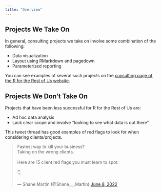 ```yaml
---
title: "Overview"
---
```


## Projects We Take On

In general, consulting projects we take on involve some combination of the following:

- Data visualization
- Layout using RMarkdown and pagedown
- Parameterized reporting

You can see examples of several such projects on the [consulting page of the R for the Rest of Us website](https://rfortherestofus.com/consulting).

## Projects We Don't Take On

Projects that have been less successful for R for the Rest of Us are:

- Ad hoc data analysis
- Lack clear scope and involve "looking to see what data is out there"

This tweet thread has good examples of red flags to look for when considering clients/projects.

<blockquote class="twitter-tweet"><p lang="en" dir="ltr">Fastest way to kill your business? <br>Taking on the wrong clients. <br><br>Here are 15 client red flags you must learn to spot:<br><br>👇</p>&mdash; Shane Martin (@Shane___Martin) <a href="https://twitter.com/Shane___Martin/status/1534553016266653696?ref_src=twsrc%5Etfw">June 8, 2022</a></blockquote> <script async src="https://platform.twitter.com/widgets.js" charset="utf-8"></script>